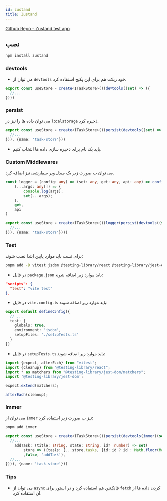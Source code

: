 ```yaml
---
id: zustand
title: Zustand
---
```


[Github Repo - Zustand test app](https://github.com/mamadfar/zustand__react)

## نصب
```bash
npm install zustand
```
### devtools
- می توان از `devtools` خود ریکت هم برای این پکیج استفاده کرد.
```ts
export const useStore = create<ITaskStore>()(devtools((set) => ({
  //...
})))
```

### persist
می توان داده ها را نیز در `localstorage` ذخیره کرد.
```ts
export const useStore = create<ITaskStore>()(persist(devtools((set) => ({
  //...
})), {name: 'task-store'}))
```
- باید یک نام برای ذخیره سازی داده ها انتخاب کنیم.

### Custom Middlewares
می توان ب صورت زیر یک میدل ویر سفارشی نیز اضافه کرد.
```ts
const logger = (config: any) => (set: any, get: any, api: any) => config(
    (...args: any[]) => {
        console.log(args);
        set(...args);
    },
    get,
    api
)

export const useStore = create<ITaskStore>()(logger(persist(devtools((set) => ({
  //...
})), {name: 'task-store'})))
```

### Test
برای تست باید موارد پایین ابتدا نصب شوند:
```bash
pnpm add -D vitest jsdom @testing-library/react @testing-library/jest-dom
```
- در فایل `package.json` باید موارد زیر اضافه شوند:
```json
"scripts": {
  "test": "vite test"
},
```
- در فایل `vite.config.ts` باید موارد زیر اضافه شوند:
```ts
export default defineConfig({
  // ...
  test: {
    globals: true,
    environment: 'jsdom',
    setupFiles: './setupTests.ts'
  }
})
```
- در فایل `setupTests.ts` باید موارد زیر اضافه شوند:
```ts
import {expect, afterEach} from "vitest";
import {cleanup} from "@testing-library/react";
import * as matchers from "@testing-library/jest-dom/matchers";
import '@testing-library/jest-dom';

expect.extend(matchers);

afterEach(cleanup);
```

### Immer
می توان از `Immer` نیز ب صورت زیر استفاده کرد:
```bash
pnpm add immer
```
```ts
export const useStore = create<ITaskStore>()(persist(devtools(immer((set) => ({
  //...
    addTask: (title: string, state: string, id?: number) => set(
        store => ({tasks: [...store.tasks, {id: id ? id : Math.floor(Math.random() * 999999999), title, state}]})
        ,false, 'addTask'),
  //...
}))), {name: 'task-store'}))
```

### Tips
- می توان از `async` فانکشن هم استفاده کرد و در استور برای `fetch` کردن داده ها از آن استفاده کرد.
